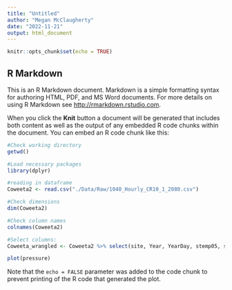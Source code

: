 ```yaml
---
title: "Untitled"
author: "Megan McClaugherty"
date: "2022-11-21"
output: html_document
---
```


```r
knitr::opts_chunk$set(echo = TRUE)
```

## R Markdown

This is an R Markdown document. Markdown is a simple formatting syntax for authoring HTML, PDF, and MS Word documents. For more details on using R Markdown see <http://rmarkdown.rstudio.com>.

When you click the **Knit** button a document will be generated that includes both content as well as the output of any embedded R code chunks within the document. You can embed an R code chunk like this:

```r
#Check working directory
getwd()

#Load necessary packages
library(dplyr)

#reading in dataframe
Coweeta2 <- read.csv("./Data/Raw/1040_Hourly_CR10_1_2080.csv")

```

```r
#Check dimensions
dim(Coweeta2)

#Check column names
colnames(Coweeta2)

#Select columns:
Coweeta_wrangled <- Coweeta2 %>% select(site, Year, YearDay, stemp05, stemp20, atemp100, smois30, smois60)

```


```r
plot(pressure)
```

Note that the `echo = FALSE` parameter was added to the code chunk to prevent printing of the R code that generated the plot.

